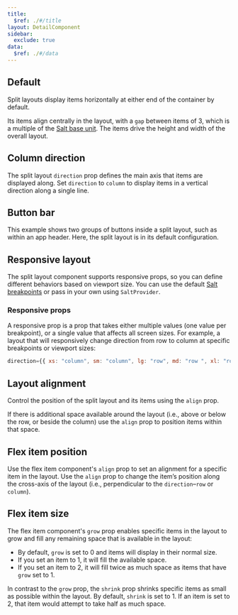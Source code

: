 ```yaml
---
title:
  $ref: ./#/title
layout: DetailComponent
sidebar:
  exclude: true
data:
  $ref: ./#/data
---
```


<LivePreviewControls>

<LivePreview componentName="split-layout" exampleName="Default" >

## Default

Split layouts display items horizontally at either end of the container by default.

Its items align centrally in the layout, with a `gap` between items of 3, which is a multiple of the [Salt base unit](/salt/foundations/spacing). The items drive the height and width of the overall layout.

</LivePreview>

<LivePreview componentName="split-layout" exampleName="ColumnDirection" >

## Column direction

The split layout `direction` prop defines the main axis that items are displayed along. Set `direction` to `column` to display items in a vertical direction along a single line.

</LivePreview>

<LivePreview componentName="split-layout" exampleName="ButtonBar" >

## Button bar

This example shows two groups of buttons inside a split layout, such as within an app header. Here, the split layout is in its default configuration.

</LivePreview>

<LivePreview componentName="split-layout" exampleName="ResponsiveLayout" >

## Responsive layout

The split layout component supports responsive props, so you can define different behaviors based on viewport size. You can use the default [Salt breakpoints](https://www.saltdesignsystem.com/salt/foundations/responsiveness) or pass in your own using `SaltProvider`.

### Responsive props

A responsive prop is a prop that takes either multiple values (one value per breakpoint), or a single value that affects all screen sizes. For example, a layout that will responsively change direction from row to column at specific breakpoints or viewport sizes:

```js
direction={{ xs: "column", sm: "column", lg: "row", md: "row ", xl: "row" }}
```

</LivePreview>

<LivePreview componentName="split-layout" exampleName="LayoutAlignment" >

## Layout alignment

Control the position of the split layout and its items using the `align` prop.

If there is additional space available around the layout (i.e., above or below the row, or beside the column) use the `align` prop to position items within that space.

</LivePreview>

<LivePreview componentName="split-layout" exampleName="FlexItemPosition" >

## Flex item position

Use the flex item component's `align` prop to set an alignment for a specific item in the layout. Use the `align` prop to change the item’s position along the cross-axis of the layout (i.e., perpendicular to the `direction`–`row` or `column`).

</LivePreview>

<LivePreview componentName="split-layout" exampleName="FlexItemSize" >

## Flex item size

The flex item component's `grow` prop enables specific items in the layout to grow and fill any remaining space that is available in the layout:

- By default, `grow` is set to 0 and items will display in their normal size.
- If you set an item to 1, it will fill the available space.
- If you set an item to 2, it will fill twice as much space as items that have `grow` set to 1.

In contrast to the `grow` prop, the `shrink` prop shrinks specific items as small as possible within the layout. By default, `shrink` is set to 1. If an item is set to 2, that item would attempt to take half as much space.

</LivePreview>

</LivePreviewControls>
